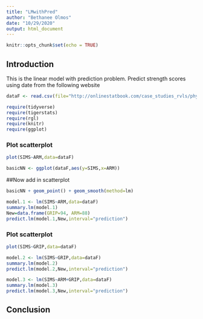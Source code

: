 ```yaml
---
title: "LMwithPred"
author: "Bethanee Olmos"
date: "10/29/2020"
output: html_document
---
```


```r
knitr::opts_chunk$set(echo = TRUE)
```

## Introduction

This is the linear model with prediction problem. Predict strength scores using date from the following website

```r
dataF <- read.csv(file="http://onlinestatbook.com/case_studies_rvls/physical_strength/data.txt",sep="",header=TRUE)  
```

```r
require(tidyverse)
require(tigerstats)
require(rgl)
require(knitr)
require(ggplot)
```

### Plot scatterplot

```r
plot(SIMS~ARM,data=dataF)
```

```r
basicNN <- ggplot(dataF,aes(y=SIMS,x=ARM))
```

##Now add in scatterplot

```r
basicNN + geom_point() + geom_smooth(method=lm)
```

```r
model.1 <- lm(SIMS~ARM,data=dataF)
summary.lm(model.1)
New=data.frame(GRIP=94, ARM=88)
predict.lm(model.1,New,interval="prediction")
```

### Plot scatterplot

```r
plot(SIMS~GRIP,data=dataF)
```





```r
model.2 <- lm(SIMS~GRIP,data=dataF)
summary.lm(model.2)
predict.lm(model.2,New,interval="prediction")
``` 

```r
model.3 <- lm(SIMS~ARM+GRIP,data=dataF)
summary.lm(model.3)
predict.lm(model.3,New,interval="prediction")
``` 



## Conclusion



